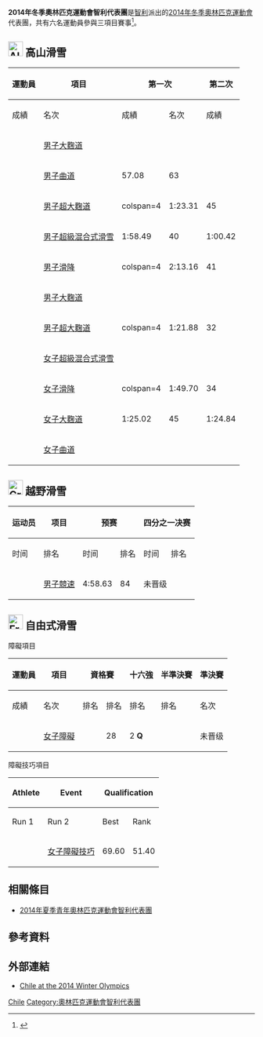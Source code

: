 {{Infobox Country Olympics
|NOC=CHI
|games=2014年冬季
|Chef De Mission= 
|competitors= '''6'''
|sports= 3
|flagbearer= {{link-en|Dominique Ohaco|Dominique Ohaco}}<ref>{{cite web |url=http://sportslashlife.com/2014/01/23/chile-wont-freeze-in-winter-olympics-says-neven/ |title=Chile won't freeze in Winter Olympics, says Neven |last1=Lyons |first1=John |last2= |first2= |date=2014-01-23 |website=www.http://sportslashlife.com/ |publisher= |accessdate=2014-01-24 |deadurl=yes |archiveurl=https://archive.is/20140126112531/http://sportslashlife.com/2014/01/23/chile-wont-freeze-in-winter-olympics-says-neven/ |archivedate=2014-01-26 }}</ref>
|gold= 
|silver= 
|bronze= 
|total= 
|rank= 
}}
'''2014年冬季奧林匹克運動會智利代表團'''是[[智利|智利]]派出的[[2014年冬季奧林匹克運動會|2014年冬季奧林匹克運動會]]代表團，共有六名運動員參與三項目賽事<ref>{{cite web|url=http://www.elmercuriomediacenter.cl/the-north-face-presenta-la-vestimenta-oficial-del-equipo-chileno-para-sochi-2014/|language=es|title=The North Face presenta la vestimenta oficial del equipo chileno para Sochi 2014|last1=|first1=|last2=|first2=|date=2014-01-24|website=http://www.elmercuriomediacenter.cl/|publisher=|accessdate=2014-01-25|archive-url=https://web.archive.org/web/20140202222633/http://www.elmercuriomediacenter.cl/the-north-face-presenta-la-vestimenta-oficial-del-equipo-chileno-para-sochi-2014/|archive-date=2014-02-02|dead-url=yes}}</ref>。

== [[Image:Alpine_skiing_pictogram.svg|30px]] 高山滑雪 ==
{{main|2014年冬季奧林匹克運動會高山滑雪比賽}}

{| class="wikitable" style="font-size:90%"
|-
!rowspan=2|運動員
!rowspan=2|項目
!colspan=2|第一次
!colspan=2|第二次
!colspan=2|總計
|-style="font-size:95%"
!成績
!名次
!成績
!名次
!成績
!名次
|-align=center
|align=left rowspan=3|{{link-en|Eugenio Claro|Eugenio Claro}}
|align=left| [[2014年冬季奧林匹克運動會高山滑雪比賽－男子大麴道|男子大麴道]]
|colspan="6"|{{abbr|DNF|未完成}}
|-align=center
|align=left| [[2014年冬季奧林匹克運動會高山滑雪比賽－男子曲道|男子曲道]]
|57.08
|63
|colspan=4|{{abbr|DNF|未完成}}
|-align=center
|align=left|[[2014年冬季奧林匹克運動會高山滑雪比賽－男子超大麴道|男子超大麴道]] 
|colspan=4 {{n/a}}
|1:23.31
|45
|-align=center
|align=left rowspan=4|{{link-en|Henrik Von Appen|Henrik Von Appen}}
|align=left|[[2014年冬季奧林匹克運動會高山滑雪比賽－男子超級混合式滑雪|男子超級混合式滑雪]]
|1:58.49
|40
|1:00.42
|30
|2:58.91
|32
|-align=center
|align=left|[[2014年冬季奧林匹克運動會高山滑雪比賽－男子滑降|男子滑降]]
|colspan=4 {{n/a}}
|2:13.16
|41
|-align=center
|align=left| [[2014年冬季奧林匹克運動會高山滑雪比賽－男子大麴道|男子大麴道]]
|colspan="6"|{{abbr|DNF|未完成}}
|-align=center
|align=left|[[2014年冬季奧林匹克運動會高山滑雪比賽－男子超大麴道|男子超大麴道]] 
|colspan=4 {{n/a}}
|1:21.88
|32
|-align=center
|align=left rowspan=4|{{link-en|Noelle Barahona|Noelle Barahona}}
|align=left|[[2014年冬季奧林匹克運動會高山滑雪比賽－女子超級混合式滑雪|女子超級混合式滑雪]]
|colspan="6"|{{abbr|DNF|未完成}}
|-align=center
|align=left|[[2014年冬季奧林匹克運動會高山滑雪比賽－女子滑降|女子滑降]]
|colspan=4 {{n/a}}
|1:49.70
|34
|-align=center
|align=left| [[2014年冬季奧林匹克運動會高山滑雪比賽－女子大麴道|女子大麴道]]
|1:25.02
|45
|1:24.84
|43
|2:49.86
|42
|-align=center
|align=left| [[2014年冬季奧林匹克運動會高山滑雪比賽－女子曲道|女子曲道]]
|colspan="6"|{{abbr|DNF|未完成}}
|}

== [[Image:Cross_country_skiing_pictogram.svg|30px]] 越野滑雪 ==
{{main|2014年冬季奧林匹克運動會越野滑雪比賽}}

{|class="wikitable" style="font-size:90%" 
|-
!rowspan="2"|运动员
!rowspan="2"|项目
!colspan="2"|预赛
!colspan="2"|四分之一决赛
!colspan="2"|半决赛
!colspan="2"|决赛
|-style="font-size:95%" 
!时间
!排名
!时间
!排名
!时间
!排名
!时间
!排名
|-align=center
|align=left|{{link-en|Yonathan Fernandez|Yonathan Fernandez}}
|align=left|[[2014年冬季奧林匹克運動會越野滑雪比賽－男子競速|男子競速]]
|4:58.63
|84
|colspan=6|未晋级
|}

== [[Image:Freestyle_skiing_pictogram.svg|30px]] 自由式滑雪 ==
{{main|2014年冬季奧林匹克運動會自由式滑雪比賽}}

;障礙項目
{|class="wikitable" style="font-size:90%" 
|-
!rowspan="2"|運動員
!rowspan="2"|項目
!colspan="2"|資格賽
!十六強
!半準決賽
!準決賽
!colspan=2|決賽
|-style="font-size:95%" 
!成績
!名次
!排名
!排名
!排名
!排名
!名次
|-align=center
|align=left|{{link-en|Stephanie Joffroy|Stephanie Joffroy}}
|align=left|[[2014年冬季奧林匹克運動會自由式滑雪比賽－女子障礙|女子障礙]]
|{{abbr|DNF|未完成}}
|28 
|2 '''Q'''
|{{abbr|DNF|未完成}}
|colspan=2|未晋级
|16
|}

;障礙技巧項目
{|class="wikitable" style="font-size:90%" 
|-
!rowspan="2"|Athlete
!rowspan="2"|Event
!colspan="4"|Qualification 
!colspan="4"|Final
|-style="font-size:95%"
!Run 1
!Run 2
!Best
!Rank
!Run 1
!Run 2
!Best
!Rank
|-align=center
|align=left|{{link-en|Dominique Ohaco|Dominique Ohaco}}
|align=left|[[2014年冬季奧林匹克運動會自由式滑雪比賽－女子障礙技巧|女子障礙技巧]]
|69.60
|51.40
|69.60
|13
|colspan=4|未晋级
|}

== 相關條目 ==
* [[2014年夏季青年奧林匹克運動會智利代表團|2014年夏季青年奧林匹克運動會智利代表團]]

== 參考資料 ==
{{Reflist}}

== 外部連結 ==
*[http://www.sochi2014.com/en/team-chile Chile at the 2014 Winter Olympics]{{Wayback|url=http://www.sochi2014.com/en/team-chile |date=20140225062945 }} 

{{NOCin2014WinterOlympics}}

[[Category:2014年冬季奧林匹克運動會代表團|Chile]]
[[Category:奧林匹克運動會智利代表團|Category:奧林匹克運動會智利代表團]]